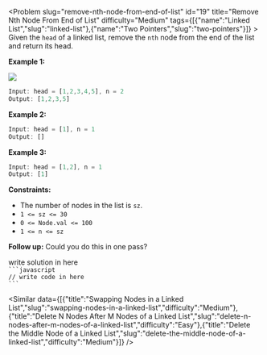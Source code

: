 
<Problem slug="remove-nth-node-from-end-of-list" id="19" title="Remove Nth Node From End of List" difficulty="Medium" tags={[{"name":"Linked List","slug":"linked-list"},{"name":"Two Pointers","slug":"two-pointers"}]} >
    Given the `head` of a linked list, remove the `nth` node from the end of the list and return its head.

**Example 1:**

![](https://assets.leetcode.com/uploads/2020/10/03/remove_ex1.jpg)
```javascript 
Input: head = [1,2,3,4,5], n = 2
Output: [1,2,3,5]

```

**Example 2:**

```javascript 
Input: head = [1], n = 1
Output: []

```

**Example 3:**

```javascript 
Input: head = [1,2], n = 1
Output: [1]

```

**Constraints:**

*   The number of nodes in the list is `sz`.
*   `1 <= sz <= 30`
*   `0 <= Node.val <= 100`
*   `1 <= n <= sz`

**Follow up:** Could you do this in one pass?
</Problem >

<Solution>
write solution in here
</Solution>

<Code>
```javascript
// write code in here
```
</Code>

<Similar data={[{"title":"Swapping Nodes in a Linked List","slug":"swapping-nodes-in-a-linked-list","difficulty":"Medium"},{"title":"Delete N Nodes After M Nodes of a Linked List","slug":"delete-n-nodes-after-m-nodes-of-a-linked-list","difficulty":"Easy"},{"title":"Delete the Middle Node of a Linked List","slug":"delete-the-middle-node-of-a-linked-list","difficulty":"Medium"}]} />

